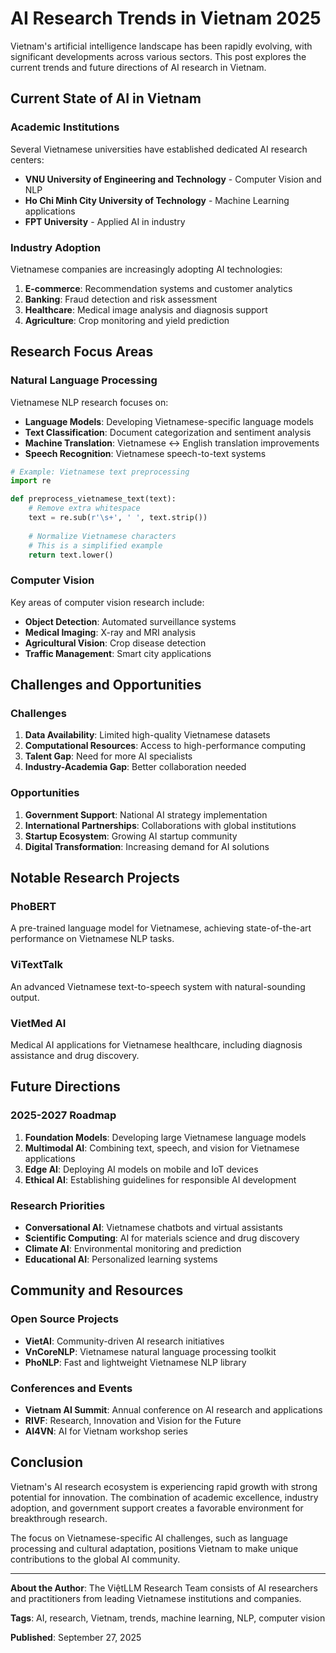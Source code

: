 # AI Research Trends in Vietnam 2025

Vietnam's artificial intelligence landscape has been rapidly evolving, with significant developments across various sectors. This post explores the current trends and future directions of AI research in Vietnam.

## Current State of AI in Vietnam

### Academic Institutions

Several Vietnamese universities have established dedicated AI research centers:

- **VNU University of Engineering and Technology** - Computer Vision and NLP
- **Ho Chi Minh City University of Technology** - Machine Learning applications
- **FPT University** - Applied AI in industry

### Industry Adoption

Vietnamese companies are increasingly adopting AI technologies:

1. **E-commerce**: Recommendation systems and customer analytics
2. **Banking**: Fraud detection and risk assessment  
3. **Healthcare**: Medical image analysis and diagnosis support
4. **Agriculture**: Crop monitoring and yield prediction

## Research Focus Areas

### Natural Language Processing

Vietnamese NLP research focuses on:

- **Language Models**: Developing Vietnamese-specific language models
- **Text Classification**: Document categorization and sentiment analysis
- **Machine Translation**: Vietnamese ↔ English translation improvements
- **Speech Recognition**: Vietnamese speech-to-text systems

```python
# Example: Vietnamese text preprocessing
import re

def preprocess_vietnamese_text(text):
    # Remove extra whitespace
    text = re.sub(r'\s+', ' ', text.strip())
    
    # Normalize Vietnamese characters
    # This is a simplified example
    return text.lower()
```

### Computer Vision

Key areas of computer vision research include:

- **Object Detection**: Automated surveillance systems
- **Medical Imaging**: X-ray and MRI analysis
- **Agricultural Vision**: Crop disease detection
- **Traffic Management**: Smart city applications

## Challenges and Opportunities

### Challenges

1. **Data Availability**: Limited high-quality Vietnamese datasets
2. **Computational Resources**: Access to high-performance computing
3. **Talent Gap**: Need for more AI specialists
4. **Industry-Academia Gap**: Better collaboration needed

### Opportunities

1. **Government Support**: National AI strategy implementation
2. **International Partnerships**: Collaborations with global institutions
3. **Startup Ecosystem**: Growing AI startup community
4. **Digital Transformation**: Increasing demand for AI solutions

## Notable Research Projects

### PhoBERT
A pre-trained language model for Vietnamese, achieving state-of-the-art performance on Vietnamese NLP tasks.

### ViTextTalk
An advanced Vietnamese text-to-speech system with natural-sounding output.

### VietMed AI
Medical AI applications for Vietnamese healthcare, including diagnosis assistance and drug discovery.

## Future Directions

### 2025-2027 Roadmap

1. **Foundation Models**: Developing large Vietnamese language models
2. **Multimodal AI**: Combining text, speech, and vision for Vietnamese applications
3. **Edge AI**: Deploying AI models on mobile and IoT devices
4. **Ethical AI**: Establishing guidelines for responsible AI development

### Research Priorities

- **Conversational AI**: Vietnamese chatbots and virtual assistants
- **Scientific Computing**: AI for materials science and drug discovery
- **Climate AI**: Environmental monitoring and prediction
- **Educational AI**: Personalized learning systems

## Community and Resources

### Open Source Projects

- **VietAI**: Community-driven AI research initiatives
- **VnCoreNLP**: Vietnamese natural language processing toolkit
- **PhoNLP**: Fast and lightweight Vietnamese NLP library

### Conferences and Events

- **Vietnam AI Summit**: Annual conference on AI research and applications
- **RIVF**: Research, Innovation and Vision for the Future
- **AI4VN**: AI for Vietnam workshop series

## Conclusion

Vietnam's AI research ecosystem is experiencing rapid growth with strong potential for innovation. The combination of academic excellence, industry adoption, and government support creates a favorable environment for breakthrough research.

The focus on Vietnamese-specific AI challenges, such as language processing and cultural adaptation, positions Vietnam to make unique contributions to the global AI community.

---

**About the Author**: The ViệtLLM Research Team consists of AI researchers and practitioners from leading Vietnamese institutions and companies.

**Tags**: AI, research, Vietnam, trends, machine learning, NLP, computer vision

**Published**: September 27, 2025